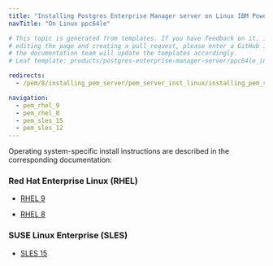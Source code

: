 ```yaml
---
title: "Installing Postgres Enterprise Manager server on Linux IBM Power (ppc64le)"
navTitle: "On Linux ppc64le"

# This topic is generated from templates. If you have feedback on it, instead of
# editing the page and creating a pull request, please enter a GitHub issue and
# the documentation team will update the templates accordingly.
# Leaf template: products/postgres-enterprise-manager-server/ppc64le_index.njk

redirects:
  - /pem/8/installing_pem_server/pem_server_inst_linux/installing_pem_server_using_edb_repository/ibm_power_ppc64le/

navigation:
  - pem_rhel_9
  - pem_rhel_8
  - pem_sles_15
  - pem_sles_12
---
```


Operating system-specific install instructions are described in the corresponding documentation:

### Red Hat Enterprise Linux (RHEL)

- [RHEL 9](pem_rhel_9)

- [RHEL 8](pem_rhel_8)

### SUSE Linux Enterprise (SLES)

- [SLES 15](pem_sles_15)

